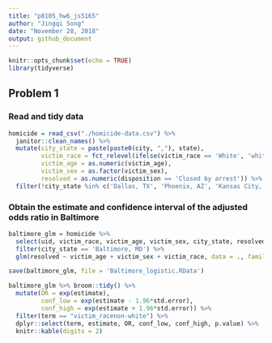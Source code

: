 ```yaml
---
title: "p8105_hw6_js5165"
author: "Jingqi Song"
date: "November 28, 2018"
output: github_document
---
```


```r
knitr::opts_chunk$set(echo = TRUE)
library(tidyverse)
```

## Problem 1

### Read and tidy data

```r
homicide = read_csv("./homicide-data.csv") %>% 
  janitor::clean_names() %>% 
  mutate(city_state = paste(paste0(city, ","), state),
         victim_race = fct_relevel(ifelse(victim_race == 'White', 'white', 'non-white'), 'white'),
         victim_age = as.numeric(victim_age),
         victim_sex = as.factor(victim_sex),
         resolved = as.numeric(disposition == 'Closed by arrest')) %>% 
  filter(!city_state %in% c('Dallas, TX', 'Phoenix, AZ', 'Kansas City, MO', 'Tulsa, AL')) 

```

### Obtain the estimate and confidence interval of the adjusted odds ratio in Baltimore

```r
baltimore_glm = homicide %>% 
  select(uid, victim_race, victim_age, victim_sex, city_state, resolved) %>% 
  filter(city_state == 'Baltimore, MD') %>% 
  glm(resolved ~ victim_age + victim_sex + victim_race, data = ., family = binomial()) 

save(baltimore_glm, file = 'Baltimore_logistic.RData')

baltimore_glm %>% broom::tidy() %>% 
  mutate(OR = exp(estimate),
         conf_low = exp(estimate - 1.96*std.error),
         conf_high = exp(estimate + 1.96*std.error)) %>% 
  filter(term == "victim_racenon-white") %>% 
  dplyr::select(term, estimate, OR, conf_low, conf_high, p.value) %>% 
  knitr::kable(digits = 2)
```






